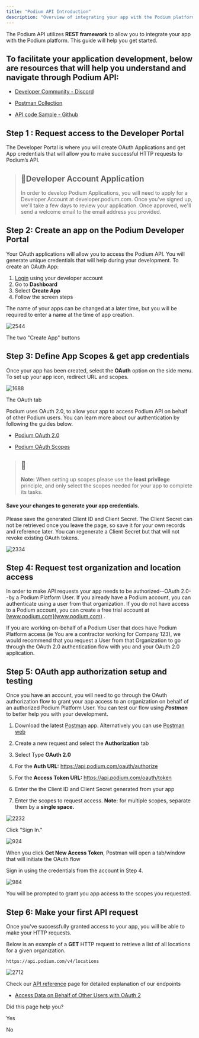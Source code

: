 ```yaml
---
title: "Podium API Introduction"
description: "Overview of integrating your app with the Podium platform using REST framework"
---
```

The Podium API utilizes **REST framework** to allow you to integrate your app with the Podium platform. This guide will help you get started.

## To facilitate your application development, below are resources that will help you understand and navigate through Podium API:

*   [Developer Community - Discord](https://discord.gg/podiumdevelopers)
    
*   [Postman Collection](https://www.postman.com/podiumhq)
    
*   [API code Sample - Github](https://github.com/podium/podium-api-sample-contacts)
    

## Step 1 : Request access to the Developer Portal

The Developer Portal is where you will create OAuth Applications and get App credentials that will allow you to make successful HTTP requests to Podium’s API.

> ## 📘Developer Account Application
> 
> In order to develop Podium Applications, you will need to apply for a Developer Account at developer.podium.com. Once you've signed up, we'll take a few days to review your application. Once approved, we'll send a welcome email to the email address you provided.

## Step 2: Create an app on the Podium Developer Portal

Your OAuth applications will allow you to access the Podium API. You will generate unique credentials that will help during your development. To create an OAuth App:

1.  [Login](https://developer.podium.com/)
     using your developer account
2.  Go to **Dashboard**
3.  Select **Create App**
4.  Follow the screen steps

The name of your apps can be changed at a later time, but you will be required to enter a name at the time of app creation.

![2544](https://files.readme.io/626f110-Xnip2022-03-15_17-15-11.jpg "Xnip2022-03-15_17-15-11.jpg")

The two "Create App" buttons

## Step 3: Define App Scopes & get app credentials

Once your app has been created, select the **OAuth** option on the side menu. To set up your app icon, redirect URL and scopes.

![1688](https://files.readme.io/28960e7-Xnip2022-03-15_17-17-58.jpg "Xnip2022-03-15_17-17-58.jpg")

The OAuth tab

Podium uses OAuth 2.0, to allow your app to access Podium API on behalf of other Podium users. You can learn more about our authentication by following the guides below.

*   [Podium OAuth 2.0](/docs/oauth)
    
*   [Podium OAuth Scopes](/docs/oauth-scopes)
    

  

> ## 📘
> 
> **Note:** When setting up scopes please use the **least privilege** principle, and only select the scopes needed for your app to complete its tasks.

#### Save your changes to generate your app credentials.

Please save the generated Client ID and Client Secret. The Client Secret can not be retrieved once you leave the page, so save it for your own records and reference later. You can regenerate a Client Secret but that will not revoke existing OAuth tokens.

![2334](https://files.readme.io/bae0963-Screen_Shot_2022-03-14_at_12.18.40_PM.png "Screen Shot 2022-03-14 at 12.18.40 PM.png")

## Step 4: Request test organization and location access

In order to make API requests your app needs to be authorized--OAuth 2.0--by a Podium Platform User. If you already have a Podium account, you can authenticate using a user from that organization. If you do not have access to a Podium account, you can create a free trial account at [www.podium.com](www.podium.com)
.

If you are working on-behalf of a Podium User that does have Podium Platform access (ie You are a contractor working for Company 123), we would recommend that you request a User from that Organization to go through the OAuth 2.0 authentication flow with you and your OAuth 2.0 application.

## Step 5: OAuth app authorization setup and testing

Once you have an account, you will need to go through the OAuth authorization flow to grant your app access to an organization on behalf of an authorized Podium Platform User. You can test our flow using **_Postman_** to better help you with your development.

1.  Download the latest [Postman](https://www.postman.com/downloads/)
     app. Alternatively you can use [Postman web](https://web.postman.co/home)
    
2.  Create a new request and select the **Authorization** tab
3.  Select Type **OAuth 2.0**
4.  For the **Auth URL:** https://api.podium.com/oauth/authorize
5.  For the **Access Token URL:** https://api.podium.com/oauth/token
6.  Enter the the Client ID and Client Secret generated from your app
7.  Enter the scopes to request access. **Note:** for multiple scopes, separate them by a **single space.**

![2232](https://files.readme.io/3145971-Screen_Shot_2022-03-14_at_2.12.14_PM.png "Screen Shot 2022-03-14 at 2.12.14 PM.png")

Click "Sign In."

![924](https://files.readme.io/e8a6795-Screen_Shot_2022-03-14_at_2.21.59_PM.png "Screen Shot 2022-03-14 at 2.21.59 PM.png")

When you click **Get New Access Token**, Postman will open a tab/window that will initiate the OAuth flow

Sign in using the credentials from the account in Step 4.

![984](https://files.readme.io/b11b09b-Screen_Shot_2022-03-14_at_2.27.35_PM.png "Screen Shot 2022-03-14 at 2.27.35 PM.png")

You will be prompted to grant you app access to the scopes you requested.

## Step 6: Make your first API request

Once you've successfully granted access to your app, you will be able to make your HTTP requests.

Below is an example of a **GET** HTTP request to retrieve a list of all locations for a given organization.

```http
https://api.podium.com/v4/locations

```

![2712](https://files.readme.io/31dc55c-Screen_Shot_2022-03-14_at_4.42.36_PM.png "Screen Shot 2022-03-14 at 4.42.36 PM.png")

Check our [API reference](/reference/introduction)
 page for detailed explanation of our endpoints

*   [Access Data on Behalf of Other Users with OAuth 2](/docs/oauth)
    

Did this page help you?

Yes

No